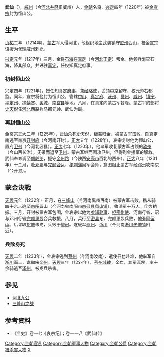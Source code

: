 {{otheruses|other=同名星座|武仙座}}
'''武仙'''（{{bd|？||1234年|}}），[[威州|威州]]（今[[河北|河北]][[井陉|井陉]]旧威州）人，[[金朝|金朝]]名将，[[兴定|兴定]]四年（1220年）被[[金宣宗|金宣宗]]封为恒山公。

==生平==
[[贞祐|贞祐]]二年 （1214年），[[蒙古帝国|蒙古]]军入侵河北，他组织地主武装镇守[[威州|威州]]西山，被金宣宗诏授为代理[[威州|威州]]刺史。

[[兴定|兴定]]元年（1217年）三月，金将[[石海|石海]]在[[真定|真定]]（今[[河北|河北]][[正定|正定]]）叛金。他领兵消灭石海，降其部众，并进驻[[真定|真定]]，任权知真定府事。

===初封恒山公===
兴定四年（1221年），授任知真定[[府事|府事]]，兼[[经略使|经略使]]，遥领[[中京|中京]]留守，权元帅右都监。同年，宣宗将他封为恒山公，管辖[[中山府|中山]]、[[真定府|真定府]]、[[沃州|沃州]]、[[冀州|冀州]]、[[威州|威州]]、[[镇宁|镇宁]]、[[平定州|平定州]]、[[抱犊寨|抱犊寨]]、[[栾城|栾城]]、[[南宫县|南宫县]]等地。八月，在真定向蒙古军投降。蒙古军的部将[[史天倪|史天倪]]任[[河北西路|河北西路]]兵马都元帅，武仙为副。

===再封恒山公===
[[金哀宗|金哀宗]]正大二年（1225年），武仙杀死史天倪，叛蒙归金，被蒙古军击败，自真定南逃至南京[[开封府|开封府]]（今河南开封）。[[正大|正大]]五年（1228年），哀宗复封他为恒山公，置府[[卫州|卫州]]（今河北汲县）。[[正大|正大]]七年（1230年），他率军收复蒙古军占领的[[潞州|潞州]]（今山西长治），无果而退至[[卫州|卫州]]。蒙古军继而围攻卫州，但得到金援军的解救。武仙奉命调至[[胡岭关|胡岭关]]，扼守[[金州路|金州路]]（今陕西[[安康市|安康市]]西北的西州）。[[正大|正大]]八年（1231年）十二月，赴[[邓州|邓州]]与[[完颜合达|完颜合达]]、[[移剌蒲阿|移剌蒲阿]]军会师，意图阻止蒙古军经[[邓州|邓州]]攻南京（今开封）。

==蒙金決戰==
[[天兴_(金朝)|天興]]元年（1232年）正月，在[[三峰山之戰|三峰山]]（今河南禹州西南）被蒙古军击败，携从骑四十余人逃至[[南阳|南阳]]留山（今河南省南阳市[[南召县|南召县]][[留山镇|留山镇]]），收溃军十万人，兵势稍振。三月，开封被蒙古军包围，金哀宗以他为[[参知政事|参知政事]]、[[枢密副使|枢密副使]]、河南行省，诏与邓州行省[[完颜思烈|完颜思烈]]合兵救援。八月，兵行至[[密县|密县]]东，完颜思烈兵败，他退回[[留山|留山]]。后谋取[[裕城|裕城]]未成，兵败于[[柳河|柳河]]。遂徙军[[邓州|邓州]]、[[淅川|淅川]]（今河南[[淅川老城镇|淅川老城镇]]附近）。

===兵敗身死===
[[天兴_(金朝)|天興]]二年（1233年），金哀宗逃到[[蔡州|蔡州]]（今河南汝南），遣使召他赴难，他率军自[[淅川|淅川]]而上，谋取宋[[金州|金州]]。[[天兴_(金朝)|天興]]三年（1234年），[[蔡州之战|蔡州城破]]，金亡，其军瓦解，率十余骑逃至[[泽州|泽州]]，被戍兵杀害。

==参见==
*[[河北九公|河北九公]]
*[[三峰山之战|三峰山之战]]

==参考资料==
*《金史》卷一七《哀宗纪》；卷一一八《武仙传》 

[[Category:金朝官员|Category:金朝官员]]
[[Category:金朝軍事人物|Category:金朝軍事人物]]
[[Category:金朝公爵|Category:金朝公爵]]
[[Category:金朝被杀害人物|Category:金朝被杀害人物]]
[[Category:武姓|X]]
